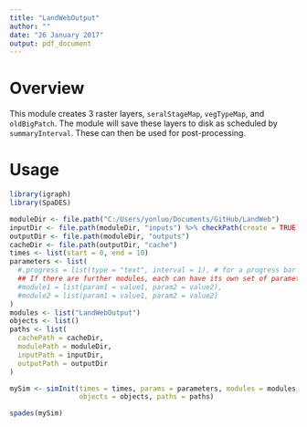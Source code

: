 ```yaml
---
title: "LandWebOutput"
author: ""
date: "26 January 2017"
output: pdf_document
---
```


# Overview

This module creates 3 raster layers, `seralStageMap`, `vegTypeMap`, and `oldBigPatch`. The module will save these layers to disk as scheduled by `summaryInterval`. These can then be used for post-processing.


# Usage

```r
library(igraph)
library(SpaDES)

moduleDir <- file.path("C:/Users/yonluo/Documents/GitHub/LandWeb")
inputDir <- file.path(moduleDir, "inputs") %>% checkPath(create = TRUE)
outputDir <- file.path(moduleDir, "outputs")
cacheDir <- file.path(outputDir, "cache")
times <- list(start = 0, end = 10)
parameters <- list(
  #.progress = list(type = "text", interval = 1), # for a progress bar
  ## If there are further modules, each can have its own set of parameters:
  #module1 = list(param1 = value1, param2 = value2),
  #module2 = list(param1 = value1, param2 = value2)
)
modules <- list("LandWebOutput")
objects <- list()
paths <- list(
  cachePath = cacheDir,
  modulePath = moduleDir,
  inputPath = inputDir,
  outputPath = outputDir
)

mySim <- simInit(times = times, params = parameters, modules = modules,
                 objects = objects, paths = paths)

spades(mySim)
```

